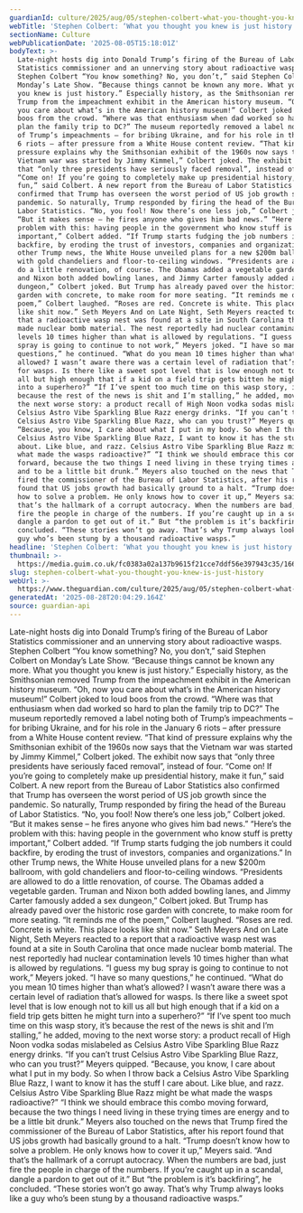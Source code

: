```yaml
---
guardianId: culture/2025/aug/05/stephen-colbert-what-you-thought-you-knew-is-just-history
webTitle: 'Stephen Colbert: ‘What you thought you knew is just history’'
sectionName: Culture
webPublicationDate: '2025-08-05T15:18:01Z'
bodyText: >-
  Late-night hosts dig into Donald Trump’s firing of the Bureau of Labor
  Statistics commissioner and an unnerving story about radioactive wasps.
  Stephen Colbert “You know something? No, you don’t,” said Stephen Colbert on
  Monday’s Late Show. “Because things cannot be known any more. What you thought
  you knew is just history.” Especially history, as the Smithsonian removed
  Trump from the impeachment exhibit in the American history museum. “Oh, now
  you care about what’s in the American history museum!” Colbert joked to loud
  boos from the crowd. “Where was that enthusiasm when dad worked so hard to
  plan the family trip to DC?” The museum reportedly removed a label noting both
  of Trump’s impeachments – for bribing Ukraine, and for his role in the January
  6 riots – after pressure from a White House content review. “That kind of
  pressure explains why the Smithsonian exhibit of the 1960s now says that the
  Vietnam war was started by Jimmy Kimmel,” Colbert joked. The exhibit now says
  that “only three presidents have seriously faced removal”, instead of four.
  “Come on! If you’re going to completely make up presidential history, make it
  fun,” said Colbert. A new report from the Bureau of Labor Statistics also
  confirmed that Trump has overseen the worst period of US job growth since the
  pandemic. So naturally, Trump responded by firing the head of the Bureau of
  Labor Statistics. “No, you fool! Now there’s one less job,” Colbert joked.
  “But it makes sense – he fires anyone who gives him bad news.” “Here’s the
  problem with this: having people in the government who know stuff is pretty
  important,” Colbert added. “If Trump starts fudging the job numbers it could
  backfire, by eroding the trust of investors, companies and organizations.” In
  other Trump news, the White House unveiled plans for a new $200m ballroom,
  with gold chandeliers and floor-to-ceiling windows. “Presidents are allowed to
  do a little renovation, of course. The Obamas added a vegetable garden. Truman
  and Nixon both added bowling lanes, and Jimmy Carter famously added a sex
  dungeon,” Colbert joked. But Trump has already paved over the historic rose
  garden with concrete, to make room for more seating. “It reminds me of the
  poem,” Colbert laughed. “Roses are red. Concrete is white. This place looks
  like shit now.” Seth Meyers And on Late Night, Seth Meyers reacted to a report
  that a radioactive wasp nest was found at a site in South Carolina that once
  made nuclear bomb material. The nest reportedly had nuclear contamination
  levels 10 times higher than what is allowed by regulations. “I guess my bug
  spray is going to continue to not work,” Meyers joked. “I have so many
  questions,” he continued. “What do you mean 10 times higher than what’s
  allowed? I wasn’t aware there was a certain level of radiation that’s allowed
  for wasps. Is there like a sweet spot level that is low enough not to kill us
  all but high enough that if a kid on a field trip gets bitten he might turn
  into a superhero?” “If I’ve spent too much time on this wasp story, it’s
  because the rest of the news is shit and I’m stalling,” he added, moving to
  the next worse story: a product recall of High Noon vodka sodas mislabeled as
  Celsius Astro Vibe Sparkling Blue Razz energy drinks. “If you can’t trust
  Celsius Astro Vibe Sparkling Blue Razz, who can you trust?” Meyers quipped.
  “Because, you know, I care about what I put in my body. So when I throw back a
  Celsius Astro Vibe Sparkling Blue Razz, I want to know it has the stuff I care
  about. Like blue, and razz. Celsius Astro Vibe Sparkling Blue Razz might be
  what made the wasps radioactive?” “I think we should embrace this combo moving
  forward, because the two things I need living in these trying times are energy
  and to be a little bit drunk.” Meyers also touched on the news that Trump
  fired the commissioner of the Bureau of Labor Statistics, after his report
  found that US jobs growth had basically ground to a halt. “Trump doesn’t know
  how to solve a problem. He only knows how to cover it up,” Meyers said. “And
  that’s the hallmark of a corrupt autocracy. When the numbers are bad, just
  fire the people in charge of the numbers. If you’re caught up in a scandal,
  dangle a pardon to get out of it.” But “the problem is it’s backfiring”, he
  concluded. “These stories won’t go away. That’s why Trump always looks like a
  guy who’s been stung by a thousand radioactive wasps.”
headline: 'Stephen Colbert: ‘What you thought you knew is just history’'
thumbnail: >-
  https://media.guim.co.uk/fc0383a02a137b9615f21cce7ddf56e397943c35/166_135_2610_1560/500.jpg
slug: stephen-colbert-what-you-thought-you-knew-is-just-history
webUrl: >-
  https://www.theguardian.com/culture/2025/aug/05/stephen-colbert-what-you-thought-you-knew-is-just-history
generatedAt: '2025-08-28T20:04:29.164Z'
source: guardian-api
---
```

Late-night hosts dig into Donald Trump’s firing of the Bureau of Labor Statistics commissioner and an unnerving story about radioactive wasps. Stephen Colbert “You know something? No, you don’t,” said Stephen Colbert on Monday’s Late Show. “Because things cannot be known any more. What you thought you knew is just history.” Especially history, as the Smithsonian removed Trump from the impeachment exhibit in the American history museum. “Oh, now you care about what’s in the American history museum!” Colbert joked to loud boos from the crowd. “Where was that enthusiasm when dad worked so hard to plan the family trip to DC?” The museum reportedly removed a label noting both of Trump’s impeachments – for bribing Ukraine, and for his role in the January 6 riots – after pressure from a White House content review. “That kind of pressure explains why the Smithsonian exhibit of the 1960s now says that the Vietnam war was started by Jimmy Kimmel,” Colbert joked. The exhibit now says that “only three presidents have seriously faced removal”, instead of four. “Come on! If you’re going to completely make up presidential history, make it fun,” said Colbert. A new report from the Bureau of Labor Statistics also confirmed that Trump has overseen the worst period of US job growth since the pandemic. So naturally, Trump responded by firing the head of the Bureau of Labor Statistics. “No, you fool! Now there’s one less job,” Colbert joked. “But it makes sense – he fires anyone who gives him bad news.” “Here’s the problem with this: having people in the government who know stuff is pretty important,” Colbert added. “If Trump starts fudging the job numbers it could backfire, by eroding the trust of investors, companies and organizations.” In other Trump news, the White House unveiled plans for a new $200m ballroom, with gold chandeliers and floor-to-ceiling windows. “Presidents are allowed to do a little renovation, of course. The Obamas added a vegetable garden. Truman and Nixon both added bowling lanes, and Jimmy Carter famously added a sex dungeon,” Colbert joked. But Trump has already paved over the historic rose garden with concrete, to make room for more seating. “It reminds me of the poem,” Colbert laughed. “Roses are red. Concrete is white. This place looks like shit now.” Seth Meyers And on Late Night, Seth Meyers reacted to a report that a radioactive wasp nest was found at a site in South Carolina that once made nuclear bomb material. The nest reportedly had nuclear contamination levels 10 times higher than what is allowed by regulations. “I guess my bug spray is going to continue to not work,” Meyers joked. “I have so many questions,” he continued. “What do you mean 10 times higher than what’s allowed? I wasn’t aware there was a certain level of radiation that’s allowed for wasps. Is there like a sweet spot level that is low enough not to kill us all but high enough that if a kid on a field trip gets bitten he might turn into a superhero?” “If I’ve spent too much time on this wasp story, it’s because the rest of the news is shit and I’m stalling,” he added, moving to the next worse story: a product recall of High Noon vodka sodas mislabeled as Celsius Astro Vibe Sparkling Blue Razz energy drinks. “If you can’t trust Celsius Astro Vibe Sparkling Blue Razz, who can you trust?” Meyers quipped. “Because, you know, I care about what I put in my body. So when I throw back a Celsius Astro Vibe Sparkling Blue Razz, I want to know it has the stuff I care about. Like blue, and razz. Celsius Astro Vibe Sparkling Blue Razz might be what made the wasps radioactive?” “I think we should embrace this combo moving forward, because the two things I need living in these trying times are energy and to be a little bit drunk.” Meyers also touched on the news that Trump fired the commissioner of the Bureau of Labor Statistics, after his report found that US jobs growth had basically ground to a halt. “Trump doesn’t know how to solve a problem. He only knows how to cover it up,” Meyers said. “And that’s the hallmark of a corrupt autocracy. When the numbers are bad, just fire the people in charge of the numbers. If you’re caught up in a scandal, dangle a pardon to get out of it.” But “the problem is it’s backfiring”, he concluded. “These stories won’t go away. That’s why Trump always looks like a guy who’s been stung by a thousand radioactive wasps.”
